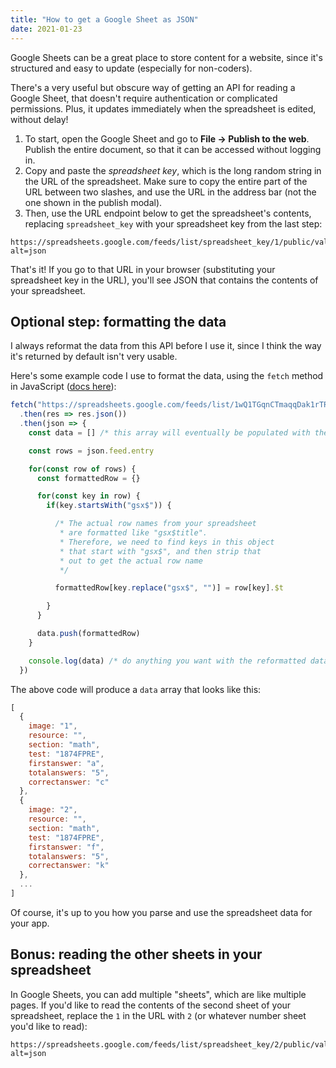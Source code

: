 ---
title: "How to get a Google Sheet as JSON"
date: 2021-01-23
---
Google Sheets can be a great place to store content for a website, since it's structured and easy to update (especially for non-coders).

There's a very useful but obscure way of getting an API for reading a Google Sheet, that doesn't require authentication or complicated permissions. Plus, it updates immediately when the spreadsheet is edited, without delay!

1. To start, open the Google Sheet and go to **File → Publish to the web**. Publish the entire document, so that it can be accessed without logging in.
2. Copy and paste the *spreadsheet key*, which is the long random string in the URL of the spreadsheet. Make sure to copy the entire part of the URL between two slashes, and use the URL in the address bar (not the one shown in the publish modal).
3. Then, use the URL endpoint below to get the spreadsheet's contents, replacing `spreadsheet_key` with your spreadsheet key from the last step:

```plain
https://spreadsheets.google.com/feeds/list/spreadsheet_key/1/public/values?alt=json
```

That's it! If you go to that URL in your browser (substituting your spreadsheet key in the URL), you'll see JSON that contains the contents of your spreadsheet.

## Optional step: formatting the data

I always reformat the data from this API before I use it, since I think the way it's returned by default isn't very usable.

Here's some example code I use to format the data, using the `fetch` method in JavaScript ([docs here](https://developer.mozilla.org/en-US/docs/Web/API/Fetch_API)):

```js
fetch("https://spreadsheets.google.com/feeds/list/1wQ1TGqnCTmaqqDak1rTRxPMSGSGLMilwrecf7TuqDGc/1/public/values?alt=json")
  .then(res => res.json())
  .then(json => {
    const data = [] /* this array will eventually be populated with the contents of the spreadsheet's rows */

    const rows = json.feed.entry

    for(const row of rows) {
      const formattedRow = {}

      for(const key in row) {
        if(key.startsWith("gsx$")) {

          /* The actual row names from your spreadsheet
           * are formatted like "gsx$title".
           * Therefore, we need to find keys in this object
           * that start with "gsx$", and then strip that
           * out to get the actual row name
           */

          formattedRow[key.replace("gsx$", "")] = row[key].$t

        }
      }

      data.push(formattedRow)
    }

    console.log(data) /* do anything you want with the reformatted data here */
  })
```

The above code will produce a `data` array that looks like this:

```js
[
  {
    image: "1",
    resource: "",
    section: "math",
    test: "1874FPRE",
    firstanswer: "a",
    totalanswers: "5",
    correctanswer: "c"
  },
  {
    image: "2",
    resource: "",
    section: "math",
    test: "1874FPRE",
    firstanswer: "f",
    totalanswers: "5",
    correctanswer: "k"
  },
  ...
]
```

Of course, it's up to you how you parse and use the spreadsheet data for your app.

## Bonus: reading the other sheets in your spreadsheet

In Google Sheets, you can add multiple "sheets", which are like multiple pages. If you'd like to read the contents of the second sheet of your spreadsheet, replace the `1` in the URL with `2` (or whatever number sheet you'd like to read):

```plain
https://spreadsheets.google.com/feeds/list/spreadsheet_key/2/public/values?alt=json
```
